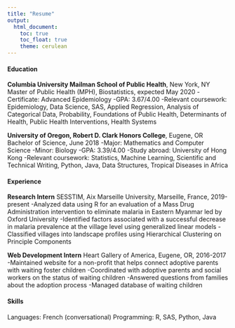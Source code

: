 ```yaml
---
title: "Resume"
output: 
  html_document:
    toc: true
    toc_float: true
    theme: cerulean
---
```


#### Education

**Columbia University Mailman School of Public Health**, New York, NY
Master of Public Health (MPH), Biostatistics, expected May 2020
-Certificate: Advanced Epidemiology
-GPA: 3.67/4.00
-Relevant coursework: Epidemiology, Data Science, SAS, Applied Regression, Analysis of Categorical Data, Probability, Foundations of Public Health, Determinants of Health, Public Health Interventions, Health Systems

**University of Oregon, Robert D. Clark Honors College**, Eugene, OR
Bachelor of Science, June 2018
-Major: Mathematics and Computer Science
-Minor: Biology
-GPA: 3.39/4.00
-Study abroad: University of Hong Kong
-Relevant coursework: Statistics, Machine Learning, Scientific and Technical Writing, Python, Java, Data Structures, Tropical Diseases in Africa


#### Experience

**Research Intern**
SESSTIM, Aix Marseille University, Marseille, France, 2019-present
-Analyzed data using R for an evaluation of a Mass Drug Administration intervention to eliminate malaria in Eastern Myanmar led by Oxford University
-Identified factors associated with a successful decrease in malaria prevalence at the village level using generalized linear models
-Classified villages into landscape profiles using Hierarchical Clustering on Principle Components

**Web Development Intern**
Heart Gallery of America, Eugene, OR, 2016-2017
-Maintained website for a non-profit that helps connect adoptive parents with waiting foster children
-Coordinated with adoptive parents and social workers on the status of waiting children
-Answered questions from families about the adoption process
-Managed database of waiting children


#### Skills
Languages: French (conversational)
Programming: R, SAS, Python, Java


